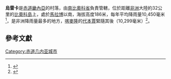 {{Infobox settlement
|official_name          =烏雷卡
|other_name(s)          =
|native_name            =
|nickname               =
|settlement_type        = 
|motto                  =
|image_skyline          =
|imagesize              =
|image_caption          =
|image_flag             =
|flag_size              =
|image_seal             =
|seal_size              =
|image_map              =
|mapsize                =
|map_caption            =
|pushpin_map            = Equatorial Guinea
|pushpin_label_position =
|pushpin_mapsize=
|pushpin_map_caption    =
|coordinates_region     = GQ
|subdivision_type       = 國家
|subdivision_name       = {{flag|Equatorial Guinea}}
|subdivision_type1      = 省
|subdivision_name1      = [[南比奧科省|南比奧科省]]
|subdivision_type2      = 
|subdivision_name2      = 
|subdivision_type3      =
|subdivision_name3      = 
|government_footnotes   =
|government_type        =
|leader_title           =
|leader_name            =
|established_title      =
|established_date       =
|area_magnitude         =
|unit_pref                = metric
|area_footnotes           =
|area_total_km2           =
|area_land_km2            =
|population_as_of               =2006
|population_footnotes           =
|population_note                =
|population_total               =
|population_density_km2         =
|timezone               = [[西非時間|西非時間]]
|utc_offset             = +1
|timezone_DST           =
|utc_offset_DST         =
|elevation_footnotes    =
|elevation_m            = 186
|postal_code_type       =
|postal_code            =
|area_code              =
|blank_name             =
|blank_info             =
|website                =
|footnotes              =
}}

'''烏雷卡'''是[[赤道畿內亞|赤道畿內亞]]的村落，由[[南比奧科省|南比奧科省]]負責管轄，位於距離[[非洲|非洲]]大陸約32公里的[[比奧科島|比奧科島]]上，處於[[馬拉博|馬拉博]]以南，海拔高度186米，每年平均降雨量10,450毫米<ref name="Frankham">{{cite web |url=http://books.google.com.ng/books?id=mdEHpSmFVAIC&pg=PA180#v=onepage&f=false |title=A primer of conservation genetics |first=Richard |last=Frankham |first2=Jonathan D. |last2=Ballou |first3=David Anthony |last3=Briscoe |publisher=Cambridge University Press |page=180 |year=2004 |isbn=978-0521538275 |accessdate=2011-11-12 |archive-date=2012-06-02 |archive-url=https://web.archive.org/web/20120602121038/http://books.google.com.ng/books?id=mdEHpSmFVAIC&pg=PA180#v=onepage&f=false |dead-url=no }}</ref>，是非洲降雨量最多的地方，[[喀麥隆|喀麥隆]]的[[代本賈|代本賈]]緊隨其後（10,299毫米）<ref>{{cite web|url=http://www.africainetoursconseils.com/tourisme.htm |archiveurl=https://web.archive.org/web/20110202135506/http://africainetoursconseils.com/ |archivedate=2011-02-02 |title="L'Africaine Tours et Conseils – Cameroon DMC – Travel Incentives – PCO"]. |publisher=AfricainToursConseils.com |deadurl=yes }}</ref>。
                          
==參考文獻==
{{Reflist}}

[[Category:赤道几内亚城市|Category:赤道几内亚城市]]
{{EquatorialGuinea-geo-stub}}